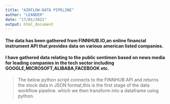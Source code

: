 ```yaml
---
title: "AIRFLOW-DATA PIPELINE"
author: "LEANDER"
date: "17/01/2021"
output: html_document
---
```



<p><h4><b>The data has been gathered from FINNHUB.IO,an online financial instrument API
that provides data on various american listed companies.</b></h4></p>

<p><h4><b>I have gathered data relating to the public sentimen based on news media for leading companies in the tech sector including GOOGLE,MICROSOFT,ALIBABA,FACEBOOK etc.</b></h4></p>

>The below python script connects to the FINNHUB API and returns  the stock data in JSON format,this is the first stage of the data workflow pipeline. which we then transform into a dataframe using python.



